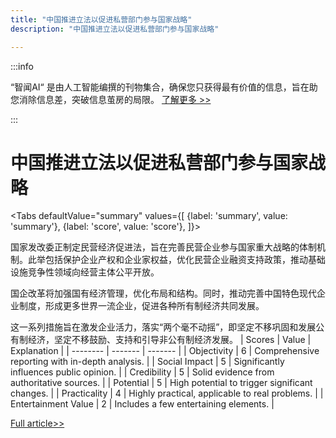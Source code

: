 ```yaml
---
title: "中国推进立法以促进私营部门参与国家战略"
description: "中国推进立法以促进私营部门参与国家战略"

---
```



:::info

“智闻AI“ 是由人工智能编撰的刊物集合，确保您只获得最有价值的信息，旨在助您消除信息差，突破信息茧房的局限。  [了解更多 >>](/)

:::

# 中国推进立法以促进私营部门参与国家战略


<Tabs
	defaultValue="summary"
	values={[
	{label: 'summary', value: 'summary'},
	{label: 'score', value: 'score'},
]}>
<TabItem value="summary">


国家发改委正制定民营经济促进法，旨在完善民营企业参与国家重大战略的体制机制。此举包括保护企业产权和企业家权益，优化民营企业融资支持政策，推动基础设施竞争性领域向经营主体公平开放。

国企改革将加强国有经济管理，优化布局和结构。同时，推动完善中国特色现代企业制度，形成更多世界一流企业，促进各种所有制经济共同发展。

这一系列措施旨在激发企业活力，落实“两个毫不动摇”，即坚定不移巩固和发展公有制经济，坚定不移鼓励、支持和引导非公有制经济发展。
</TabItem>
<TabItem value="score">
	| Scores     | Value   | Explanation |
	| -------- | ------- | ------- |
	| Objectivity  | 6    | Comprehensive reporting with in-depth analysis.    |
	| Social Impact | 5     | Significantly influences public opinion.    |
	| Credibility    | 5    | Solid evidence from authoritative sources.    |
	| Potential    | 5    | High potential to trigger significant changes.    |
	| Practicality    | 4    | Highly practical, applicable to real problems.    |
	| Entertainment Value    | 2    | Includes a few entertaining elements.    |
</TabItem>
</Tabs>

[Full article>>](https://readhub.cn/topic/8bgn01VKZGV)
